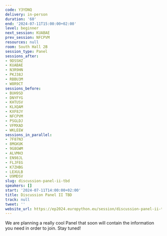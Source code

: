 ```yaml
---
code: Y3YDNQ
delivery: in-person
duration: '60'
end: '2024-07-11T15:00:00+02:00'
level: beginner
next_session: KUABAE
prev_session: NFCPVM
resources: null
room: South Hall 2B
session_type: Panel
sessions_after:
- 9DSSHZ
- KUABAE
- N3R9HN
- PKJ38J
- RBBU3M
- W8R9CT
sessions_before:
- BUH9SD
- DNYFYG
- KHTUSV
- KLXQAM
- KXF8JY
- NFCPVM
- PSGLDJ
- VFMXAD
- WKLEEW
sessions_in_parallel:
- 7F87N3
- 8MGKUK
- 9G8GWM
- ALVMH3
- EN98JL
- FLJFEG
- K7ZHBG
- LEXULB
- U9MDSV
slug: discussion-panel-ii-tbd
speakers: []
start: '2024-07-11T14:00:00+02:00'
title: Discussion Panel II TBD
track: null
tweet: ''
website_url: https://ep2024.europython.eu/session/discussion-panel-ii-tbd
---
```


We are planning a really cool Panel that soon will contain the information you need in order to join. Stay tuned!
